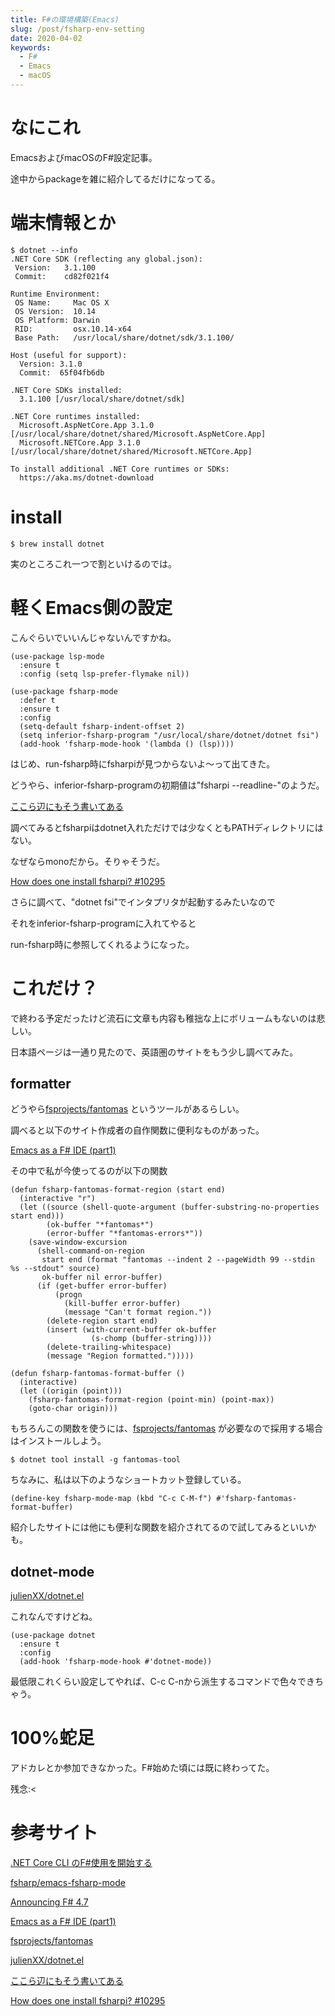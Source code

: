 ```yaml
---
title: F#の環境構築(Emacs)
slug: /post/fsharp-env-setting
date: 2020-04-02
keywords:
  - F#
  - Emacs
  - macOS
---
```


# なにこれ

EmacsおよびmacOSのF#設定記事。

途中からpackageを雑に紹介してるだけになってる。

# 端末情報とか

```shell
$ dotnet --info
.NET Core SDK (reflecting any global.json):
 Version:   3.1.100
 Commit:    cd82f021f4

Runtime Environment:
 OS Name:     Mac OS X
 OS Version:  10.14
 OS Platform: Darwin
 RID:         osx.10.14-x64
 Base Path:   /usr/local/share/dotnet/sdk/3.1.100/

Host (useful for support):
  Version: 3.1.0
  Commit:  65f04fb6db

.NET Core SDKs installed:
  3.1.100 [/usr/local/share/dotnet/sdk]

.NET Core runtimes installed:
  Microsoft.AspNetCore.App 3.1.0 [/usr/local/share/dotnet/shared/Microsoft.AspNetCore.App]
  Microsoft.NETCore.App 3.1.0 [/usr/local/share/dotnet/shared/Microsoft.NETCore.App]

To install additional .NET Core runtimes or SDKs:
  https://aka.ms/dotnet-download
```

# install

```shell
$ brew install dotnet
```

実のところこれ一つで割といけるのでは。

# 軽くEmacs側の設定

こんぐらいでいいんじゃないんですかね。

```emacs-lisp
(use-package lsp-mode
  :ensure t
  :config (setq lsp-prefer-flymake nil))

(use-package fsharp-mode
  :defer t
  :ensure t
  :config
  (setq-default fsharp-indent-offset 2)
  (setq inferior-fsharp-program "/usr/local/share/dotnet/dotnet fsi")
  (add-hook 'fsharp-mode-hook '(lambda () (lsp))))
```

はじめ、run-fsharp時にfsharpiが見つからないよ〜って出てきた。

どうやら、inferior-fsharp-programの初期値は"fsharpi --readline-"のようだ。

[ここら辺にもそう書いてある](https://github.com/fsharp/emacs-fsharp-mode/blob/14ae882821a91675bda9d9f622442ff341db04ae/inf-fsharp-mode.el#L40)

調べてみるとfsharpiはdotnet入れただけでは少なくともPATHディレクトリにはない。

なぜならmonoだから。そりゃそうだ。

[How does one install fsharpi? #10295](https://github.com/dotnet/docs/issues/10295)

さらに調べて、"dotnet fsi"でインタプリタが起動するみたいなので

それをinferior-fsharp-programに入れてやると

run-fsharp時に参照してくれるようになった。

# これだけ？

で終わる予定だったけど流石に文章も内容も稚拙な上にボリュームもないのは悲しい。

日本語ページは一通り見たので、英語圏のサイトをもう少し調べてみた。

## formatter

どうやら[fsprojects/fantomas](https://github.com/fsprojects/fantomas)
というツールがあるらしい。

調べると以下のサイト作成者の自作関数に便利なものがあった。

[Emacs as a F# IDE (part1)](https://zwild.github.io/posts/emacs-as-a-fsharp-ide-part1/)

その中で私が今使ってるのが以下の関数

```emacs-lisp
(defun fsharp-fantomas-format-region (start end)
  (interactive "r")
  (let ((source (shell-quote-argument (buffer-substring-no-properties start end)))
        (ok-buffer "*fantomas*")
        (error-buffer "*fantomas-errors*"))
    (save-window-excursion
      (shell-command-on-region
       start end (format "fantomas --indent 2 --pageWidth 99 --stdin %s --stdout" source)
       ok-buffer nil error-buffer)
      (if (get-buffer error-buffer)
          (progn
            (kill-buffer error-buffer)
            (message "Can't format region."))
        (delete-region start end)
        (insert (with-current-buffer ok-buffer
                  (s-chomp (buffer-string))))
        (delete-trailing-whitespace)
        (message "Region formatted.")))))

(defun fsharp-fantomas-format-buffer ()
  (interactive)
  (let ((origin (point)))
    (fsharp-fantomas-format-region (point-min) (point-max))
    (goto-char origin)))

```

もちろんこの関数を使うには、[fsprojects/fantomas](https://github.com/fsprojects/fantomas)
が必要なので採用する場合はインストールしよう。

```shell
$ dotnet tool install -g fantomas-tool
```

ちなみに、私は以下のようなショートカット登録している。

```emacs-lisp
(define-key fsharp-mode-map (kbd "C-c C-M-f") #'fsharp-fantomas-format-buffer)
```

紹介したサイトには他にも便利な関数を紹介されてるので試してみるといいかも。

## dotnet-mode

[julienXX/dotnet.el](https://github.com/julienXX/dotnet.el)

これなんですけどね。

```emacs-lisp
(use-package dotnet
  :ensure t
  :config
  (add-hook 'fsharp-mode-hook #'dotnet-mode))
```

最低限これくらい設定してやれば、C-c C-nから派生するコマンドで色々できちゃう。


# 100%蛇足

アドカレとか参加できなかった。F#始めた頃には既に終わってた。

残念:<

# 参考サイト

[.NET Core CLI のF#使用を開始する](https://docs.microsoft.com/ja-jp/dotnet/fsharp/get-started/get-started-command-line)

[fsharp/emacs-fsharp-mode](https://github.com/fsharp/emacs-fsharp-mode)

[Announcing F# 4.7](https://devblogs.microsoft.com/dotnet/announcing-f-4-7/)

[Emacs as a F# IDE (part1)](https://zwild.github.io/posts/emacs-as-a-fsharp-ide-part1/)

[fsprojects/fantomas](https://github.com/fsprojects/fantomas)

[julienXX/dotnet.el](https://github.com/julienXX/dotnet.el)

[ここら辺にもそう書いてある](https://github.com/fsharp/emacs-fsharp-mode/blob/14ae882821a91675bda9d9f622442ff341db04ae/inf-fsharp-mode.el#L40)

[How does one install fsharpi? #10295](https://github.com/dotnet/docs/issues/10295)

